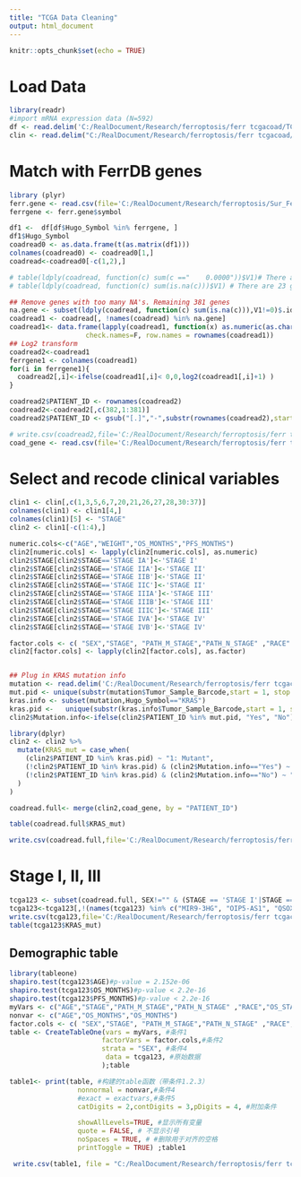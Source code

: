 ---
title: "TCGA Data Cleaning"
output: html_document
---

```{r setup, include=FALSE}
knitr::opts_chunk$set(echo = TRUE)
```

# Load Data
```{r}
library(readr)
#import mRNA expression data (N=592)
df <- read.delim('C:/RealDocument/Research/ferroptosis/ferr tcgacoad/TCGA COADEAD PanCancer/coadread_tcga_pan_can_atlas_2018/data_mrna_seq_v2_rsem.txt')
clin <- read.delim("C:/RealDocument/Research/ferroptosis/ferr tcgacoad/TCGA COADEAD PanCancer/coadread_tcga_pan_can_atlas_2018/data_clinical_patient.txt")
```

# Match with FerrDB genes
```{r}
library (plyr)
ferr.gene <- read.csv(file='C:/RealDocument/Research/ferroptosis/Sur_Ferr_GEO/driver and suppressor.csv')
ferrgene <- ferr.gene$symbol

df1 <-  df[df$Hugo_Symbol %in% ferrgene, ]
df1$Hugo_Symbol
coadread0 <- as.data.frame(t(as.matrix(df1)))
colnames(coadread0) <- coadread0[1,]
coadread<-coadread0[-c(1,2),]

# table(ldply(coadread, function(c) sum(c =="    0.0000"))$V1)# There are many genes with 227 NA's
# table(ldply(coadread, function(c) sum(is.na(c)))$V1) # There are 23 genes with 227 NA's, which should be deleted

## Remove genes with too many NA's. Remaining 381 genes
na.gene <- subset(ldply(coadread, function(c) sum(is.na(c))),V1!=0)$.id
coadread1 <- coadread[, !names(coadread) %in% na.gene]
coadread1<- data.frame(lapply(coadread1, function(x) as.numeric(as.character(x))),
                   check.names=F, row.names = rownames(coadread1))
## Log2 transform
coadread2<-coadread1
ferrgene1 <- colnames(coadread1)
for(i in ferrgene1){
  coadread2[,i]<-ifelse(coadread1[,i]< 0,0,log2(coadread1[,i]+1) )
}

coadread2$PATIENT_ID <- rownames(coadread2)
coadread2<-coadread2[,c(382,1:381)]
coadread2$PATIENT_ID <- gsub("[.]","-",substr(rownames(coadread2),start = 1, stop = 12))

# write.csv(coadread2,file='C:/RealDocument/Research/ferroptosis/ferr tcgacoad/TCGA_COADREAD_mrna_seq_v2_rsem.csv', row.names=F)
coad_gene <- read.csv(file='C:/RealDocument/Research/ferroptosis/ferr tcgacoad/TCGA_COADREAD_mrna_seq_v2_rsem.csv')
```

# Select and recode clinical variables
```{r}
clin1 <- clin[,c(1,3,5,6,7,20,21,26,27,28,30:37)]
colnames(clin1) <- clin1[4,]
colnames(clin1)[5] <- "STAGE"
clin2 <- clin1[-c(1:4),]

numeric.cols<-c("AGE","WEIGHT","OS_MONTHS","PFS_MONTHS")
clin2[numeric.cols] <- lapply(clin2[numeric.cols], as.numeric)
clin2$STAGE[clin2$STAGE=='STAGE IA']<-'STAGE I'
clin2$STAGE[clin2$STAGE=='STAGE IIA']<-'STAGE II'
clin2$STAGE[clin2$STAGE=='STAGE IIB']<-'STAGE II'
clin2$STAGE[clin2$STAGE=='STAGE IIC']<-'STAGE II'
clin2$STAGE[clin2$STAGE=='STAGE IIIA']<-'STAGE III'
clin2$STAGE[clin2$STAGE=='STAGE IIIB']<-'STAGE III'
clin2$STAGE[clin2$STAGE=='STAGE IIIC']<-'STAGE III'
clin2$STAGE[clin2$STAGE=='STAGE IVA']<-'STAGE IV'
clin2$STAGE[clin2$STAGE=='STAGE IVB']<-'STAGE IV'

factor.cols <- c( "SEX","STAGE", "PATH_M_STAGE","PATH_N_STAGE" ,"RACE" ,"RADIATION_THERAPY","OS_STATUS","PFS_STATUS")
clin2[factor.cols] <- lapply(clin2[factor.cols], as.factor)  


## Plug in KRAS mutation info
mutation <- read.delim('C:/RealDocument/Research/ferroptosis/ferr tcgacoad/TCGA COADEAD PanCancer/coadread_tcga_pan_can_atlas_2018/data_mutations.txt')
mut.pid <- unique(substr(mutation$Tumor_Sample_Barcode,start = 1, stop = 12))
kras.info <- subset(mutation,Hugo_Symbol=="KRAS")
kras.pid <-   unique(substr(kras.info$Tumor_Sample_Barcode,start = 1, stop = 12))
clin2$Mutation.info<-ifelse(clin2$PATIENT_ID %in% mut.pid, "Yes", "No")

library(dplyr)
clin2 <- clin2 %>%
  mutate(KRAS_mut = case_when(
    (clin2$PATIENT_ID %in% kras.pid) ~ "1: Mutant",
    (!clin2$PATIENT_ID %in% kras.pid) & (clin2$Mutation.info=="Yes") ~ "0: WT",
    (!clin2$PATIENT_ID %in% kras.pid) & (clin2$Mutation.info=="No") ~ "Unknown"
  )
)

coadread.full<- merge(clin2,coad_gene, by = "PATIENT_ID")

table(coadread.full$KRAS_mut)

write.csv(coadread.full,file='C:/RealDocument/Research/ferroptosis/ferr tcgacoad/TCGA-COADREAD_mRNA_log2.csv', row.names=F)
```

# Stage I, II, III
```{r}
tcga123 <- subset(coadread.full, SEX!="" & (STAGE == 'STAGE I'|STAGE == 'STAGE II'|STAGE == 'STAGE III'))
tcga123<-tcga123[,!(names(tcga123) %in% c("MIR9-3HG", "OIP5-AS1", "QSOX1.1" ))]
write.csv(tcga123,file='C:/RealDocument/Research/ferroptosis/ferr tcgacoad/TCGA-COADREAD_123_mRNA_log2.csv', row.names=F)
table(tcga123$KRAS_mut)
```

##    Demographic table
```{r}
library(tableone)
shapiro.test(tcga123$AGE)#p-value = 2.152e-06
shapiro.test(tcga123$OS_MONTHS)#p-value < 2.2e-16
shapiro.test(tcga123$PFS_MONTHS)#p-value < 2.2e-16
myVars <- c("AGE","STAGE","PATH_M_STAGE","PATH_N_STAGE" ,"RACE","OS_STATUS","OS_MONTHS","PFS_STATUS","PFS_MONTHS","KRAS_mut")
nonvar <- c("AGE","OS_MONTHS","OS_MONTHS")
factor.cols <- c( "SEX","STAGE", "PATH_M_STAGE","PATH_N_STAGE" ,"RACE","OS_STATUS","PFS_STATUS")
table <- CreateTableOne(vars = myVars, #条件1
                       factorVars = factor.cols,#条件2
                       strata = "SEX", #条件4
                        data = tcga123, #原始数据
                       );table

table1<- print(table, #构建的table函数（带条件1.2.3）
                 nonnormal = nonvar,#条件4
                 #exact = exactvars,#条件5
                 catDigits = 2,contDigits = 3,pDigits = 4, #附加条件

                 showAllLevels=TRUE, #显示所有变量
                 quote = FALSE, # 不显示引号
                 noSpaces = TRUE, # #删除用于对齐的空格
                 printToggle = TRUE) ;table1

 write.csv(table1, file = "C:/RealDocument/Research/ferroptosis/ferr tcgacoad/TCGA123_demo.csv")
```
